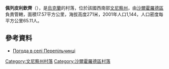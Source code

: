 {{coord|48|49|50|N|27|56|52|E|scale:30000|display=title}}

'''佩列皮利欽齊'''（{{lang-uk|Перепільчинці}}），是[[烏克蘭|烏克蘭]]的村落，位於該國西南部[[文尼察州|文尼察州]]，由[[沙爾霍羅德區|沙爾霍羅德區]]負責管轄，面積17.57平方公里，海拔高度271米，2001年人口1,144，人口密度每平方公里65.11人。

==參考資料==
* [http://weather.in.ua/ua/vinnickaja/19923 Погода в селі Перепільчинці] {{Wayback|url=http://weather.in.ua/ua/vinnickaja/19923 |date=20160305101100 }}

[[Category:文尼察州村落|Category:文尼察州村落]]
[[Category:沙爾霍羅德區村落|Category:沙爾霍羅德區村落]]


{{Vinnytsia-geo-stub}}